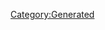 {{Database/Music/MusicInfo
 |ID=47
 |Cov=45
 |Cd=10
 |Nam=45
 |Div=45
 |Ma=4
 |SerieId=2
 |SerieLogoId=2
 |WavId=45
 |VariationId=0
 |Dsc=45
 |Strt=10
 |ValkyrieBattle=1
 |ValkyrieIntro=1
 |ValkyrieIntroSky=1
 |DivaSolo=1
 |DivaMulti=1
 |Exp=4
}}
[[Category:Generated]]

